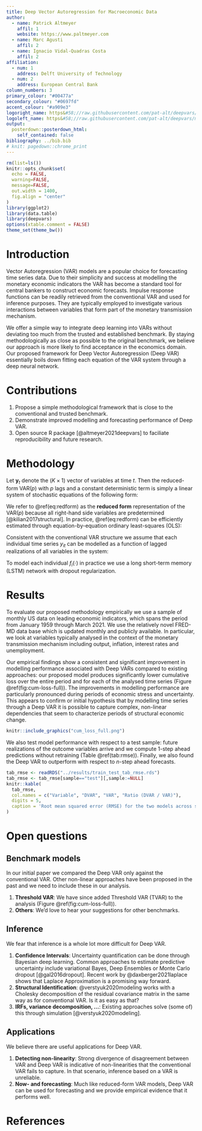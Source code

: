 ```yaml
---
title: Deep Vector Autoregression for Macroeconomic Data
author:
  - name: Patrick Altmeyer
    affil: 1
    website: https://www.paltmeyer.com
  - name: Marc Agusti
    affil: 2
  - name: Ignacio Vidal-Quadras Costa
    affil: 2
affiliation:
  - num: 1
    address: Delft University of Technology
  - num: 2
    address: European Central Bank
column_numbers: 3
primary_colour: "#00477a"
secondary_colour: "#0697fd"
accent_colour: "#a909e3"
logoright_name: https&#58;//raw.githubusercontent.com/pat-alt/deepvars/master/www/qr-code.png
logoleft_name: https&#58;//raw.githubusercontent.com/pat-alt/deepvars/master/www/hex.png
output: 
  posterdown::posterdown_html:
    self_contained: false
bibliography: ../bib.bib
# knit: pagedown::chrome_print
---
```


```r
rm(list=ls())
knitr::opts_chunk$set(
  echo = FALSE,
  warning=FALSE,
  message=FALSE,
  out.width = 1400,
  fig.align = "center"
)
library(ggplot2)
library(data.table)
library(deepvars)
options(xtable.comment = FALSE)
theme_set(theme_bw())
```

# Introduction

Vector Autoregression (VAR) models are a popular choice for forecasting time series data. Due to their simplicity and success at modelling the monetary economic indicators the VAR has become a standard tool for central bankers to construct economic forecasts. Impulse response functions can be readily retrieved from the conventional VAR and used for inference purposes. They are typically employed to investigate various interactions between variables that form part of the monetary transmission mechanism. 

We offer a simple way to integrate deep learning into VARs without deviating too much from the trusted and established benchmark. By staying methodologically as close as possible to the original benchmark, we believe our approach is more likely to find acceptance in the economics domain. Our proposed framework for Deep Vector Autoregression (Deep VAR) essentially boils down fitting each equation of the VAR system through a deep neural network. 

# Contributions

1. Propose a simple methodological framework that is close to the conventional and trusted benchmark.
2. Demonstrate improved modelling and forecasting performance of Deep VAR. 
3. Open source R package [@altmeyer2021deepvars] to faciliate reproducibility and future research.

# Methodology

Let $\mathbf{y}_t$ denote the $(K \times 1)$ vector of variables at time $t$. Then the reduced-form VAR($p$) with $p$ lags and a constant deterministic term is simply a linear system of stochastic equations of the following form:

\begin{equation} 
\begin{aligned}
&& \mathbf{y}_t&=\mathbf{c} + \mathbf{A}_1 \mathbf{y}_{t-1} + \mathbf{A}_2 \mathbf{y}_{t-2} + ... + \mathbf{A}_p \mathbf{y}_{t-p} + \mathbf{u}_t \\
&& \mathbf{u}_t&\sim \mathcal{N}(\mathbf{0},\Sigma_u) \\
\end{aligned}
(\#eq:redform)
\end{equation}

We refer to \@ref(eq:redform) as the **reduced form** representation of the VAR($p$) because all right-hand side variables are predetermined [@kilian2017structural]. In practice, \@ref(eq:redform) can be efficiently estimated through equation-by-equation ordinary least-squares (OLS):

\begin{equation} 
\begin{aligned}
&& y_{it}&=c_i+\sum_{m=1}^{p}\sum_{j=1}^{K}a_{jm}y_{jt-m}+u_{it},&&\forall i=1,...,K\\
\end{aligned}
(\#eq:single-var)
\end{equation}

Consistent with the conventional VAR structure we assume that each individual time series $y_{it}$ can be modelled as a function of lagged realizations of all variables in the system:

\begin{equation} 
\begin{aligned}
&& y_{it}&=f_i\left(\mathbf{y}_{t-1:t-p};\theta\right)+v_{it} &&,&&\forall i=1,...,K \\
\end{aligned}
(\#eq:single-dvar)
\end{equation}

To model each individual $f_i(\cdot)$ in practice we use a long short-term memory (LSTM) network with dropout regularization.

# Results

To evaluate our proposed methodology empirically we use a sample of monthly US data on leading economic indicators, which spans the period from January 1959 through March 2021. We use the relatively novel FRED-MD data base which is updated monthly and publicly available. In particular, we look at variables typically analysed in the context of the monetary transmission mechanism including output, inflation, interest rates and unemployment.

Our empirical findings show a consistent and significant improvement in modelling performance associated with Deep VARs compared to existing approaches: our proposed model produces significantly lower cumulative loss over the entire period and for each of the analysed time series (Figure \@ref(fig:cum-loss-full)). The improvements in modelling performance are particularly pronounced during periods of economic stress and uncertainty. This appears to confirm or initial hypothesis that by modelling time series through a Deep VAR it is possible to capture complex, non-linear dependencies that seem to characterize periods of structural economic change.

```r
knitr::include_graphics("cum_loss_full.png")
```

We also test model performance with respect to a test sample: future realizations of the outcome variables arrive and we compute 1-step ahead predictions without retraining (Table \@ref(tab:rmse)). Finally, we also found the Deep VAR to outperform with respect to $n$-step ahead forecasts.

```r
tab_rmse <- readRDS("../results/train_test_tab_rmse.rds")
tab_rmse <- tab_rmse[sample=="test"][,sample:=NULL]
knitr::kable(
  tab_rmse, 
  col.names = c("Variable", "DVAR", "VAR", "Ratio (DVAR / VAR)"),
  digits = 5,
  caption = 'Root mean squared error (RMSE) for the two models across subsamples and variables.'
) 
```

# Open questions

## Benchmark models

In our initial paper we compared the Deep VAR only against the conventional VAR. Other non-linear approaches have been proposed in the past and we need to include these in our analysis.

1. **Threshold VAR**: We have since added Threshold VAR (TVAR) to the analysis (Figure \@ref(fig:cum-loss-full)).
2. **Others**: We'd love to hear your suggestions for other benchmarks.

## Inference

We fear that inference is a whole lot more difficult for Deep VAR.

1. **Confidence Intervals**: Uncertainty quantification can be done through Bayesian deep learning. Common approaches to estimate predictive uncertainty include variational Bayes, Deep Ensembles or Monte Carlo dropout [@gal2016dropout]. Recent work by @daxberger2021laplace shows that Laplace Approximation is a promising way forward.
2. **Structural Identification**: @verstyuk2020modeling works with a Cholesky decomposition of the residual covariance matrix in the same way as for conventional VAR. Is it as easy as that?
3. **IRFs, variance decomposition, ...**: Existing approaches solve (some of) this through simulation [@verstyuk2020modeling]. 

## Applications

We believe there are useful applications for Deep VAR.

1. **Detecting non-linearity**: Strong divergence of disagreement between VAR and Deep VAR is indicative of non-linearities that the conventional VAR fails to capture. In that scenario, inference based on a VAR is unreliable.
2. **Now- and forecasting**: Much like reduced-form VAR models, Deep VAR can be used for forecasting and we provide empirical evidence that it performs well.

# References

